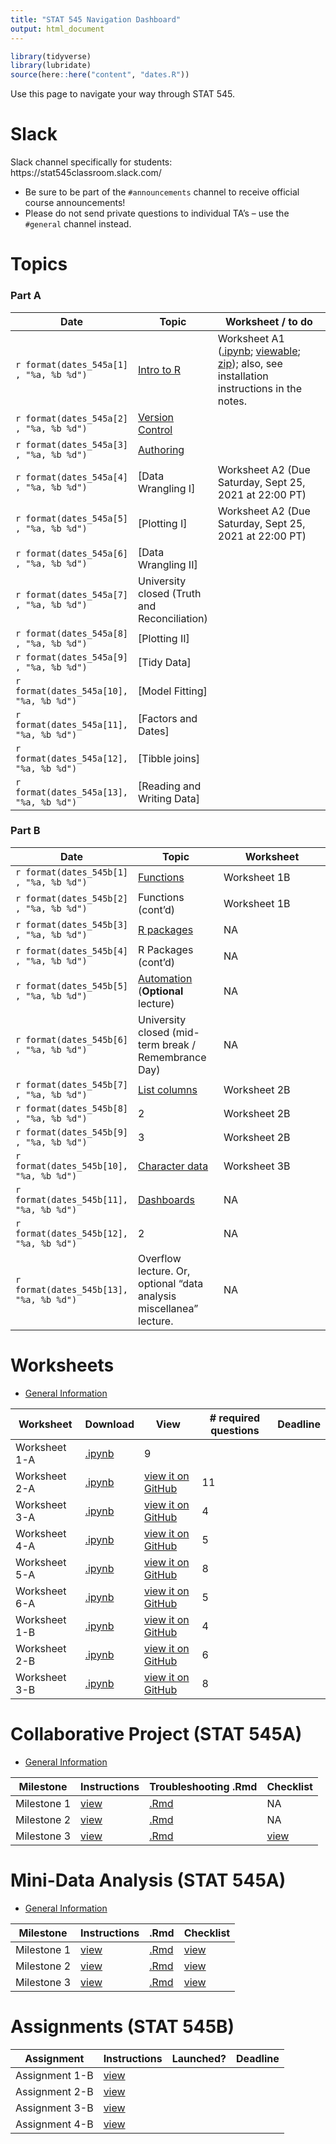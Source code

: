 ```yaml
---
title: "STAT 545 Navigation Dashboard"
output: html_document
---
```


```r
library(tidyverse)
library(lubridate)
source(here::here("content", "dates.R"))
```

Use this page to navigate your way through STAT 545. 

# Slack

Slack channel specifically for students: https://stat545classroom.slack.com/

- Be sure to be part of the `#announcements` channel to receive official course announcements!
- Please do not send private questions to individual TA's -- use the `#general` channel instead.

# Topics


### Part A

| Date | Topic  | Worksheet / to do |
|------|--------|-------------------|
| `r format(dates_545a[1] , "%a, %b %d")` | [Intro to R](/notes/notes-a01)               | Worksheet A1 ([.ipynb](https://raw.githubusercontent.com/UBC-STAT/stat545.stat.ubc.ca/master/content/worksheets/worksheet_a01.ipynb); [viewable](https://github.com/UBC-STAT/stat545.stat.ubc.ca/blob/master/content/worksheets/worksheet_a01.ipynb); [zip](https://github.com/UBC-STAT/stat545.stat.ubc.ca/raw/master/content/worksheets/worksheet_a01.ipynb.zip)); also, see installation instructions in the notes.  |
| `r format(dates_545a[2] , "%a, %b %d")` | [Version Control](/notes/notes-a02)          |  |
| `r format(dates_545a[3] , "%a, %b %d")` | [Authoring](/notes/notes-a03)                |  |
| `r format(dates_545a[4] , "%a, %b %d")` | [Data Wrangling I]         | Worksheet A2 (Due Saturday, Sept 25, 2021 at 22:00 PT) |
| `r format(dates_545a[5] , "%a, %b %d")` | [Plotting I]               | Worksheet A2 (Due Saturday, Sept 25, 2021 at 22:00 PT) |
| `r format(dates_545a[6] , "%a, %b %d")` | [Data Wrangling II]        |  |
| `r format(dates_545a[7] , "%a, %b %d")` | University closed (Truth and Reconciliation) |  |
| `r format(dates_545a[8] , "%a, %b %d")` | [Plotting II]              |  |
| `r format(dates_545a[9] , "%a, %b %d")` | [Tidy Data]                |  |
| `r format(dates_545a[10], "%a, %b %d")` | [Model Fitting]            |  |
| `r format(dates_545a[11], "%a, %b %d")` | [Factors and Dates]        |  |
| `r format(dates_545a[12], "%a, %b %d")` | [Tibble joins]             |  |
| `r format(dates_545a[13], "%a, %b %d")` | [Reading and Writing Data] |  |

### Part B

| Date | Topic | Worksheet |
|------|-------|-----------|
| `r format(dates_545b[1] , "%a, %b %d")` | [Functions]()           | Worksheet 1B |
| `r format(dates_545b[2] , "%a, %b %d")` | Functions (cont'd)  | Worksheet 1B |
| `r format(dates_545b[3] , "%a, %b %d")` | [R packages]()          | NA |
| `r format(dates_545b[4] , "%a, %b %d")` | R Packages (cont'd) | NA |
| `r format(dates_545b[5] , "%a, %b %d")` | [Automation]() (**Optional** lecture) | NA |
| `r format(dates_545b[6] , "%a, %b %d")` | University closed (mid-term break / Remembrance Day) | NA |
| `r format(dates_545b[7] , "%a, %b %d")` | [List columns]() | Worksheet 2B |
| `r format(dates_545b[8] , "%a, %b %d")` | 2 | Worksheet 2B |
| `r format(dates_545b[9] , "%a, %b %d")` | 3 | Worksheet 2B |
| `r format(dates_545b[10], "%a, %b %d")` | [Character data]() | Worksheet 3B |
| `r format(dates_545b[11], "%a, %b %d")` | [Dashboards]() | NA |
| `r format(dates_545b[12], "%a, %b %d")` | 2 | NA |
| `r format(dates_545b[13], "%a, %b %d")` | Overflow lecture. Or, optional "data analysis miscellanea" lecture. | NA |

# Worksheets

- [General Information](/worksheets-about)

| Worksheet | Download | View | # required questions | Deadline |
|-----------|----------|------|----------------------|----------|
| Worksheet 1-A | [.ipynb]() | 9 |
| Worksheet 2-A | [.ipynb]() | [view it on GitHub]() | 11 |
| Worksheet 3-A | [.ipynb]() | [view it on GitHub]() | 4 |
| Worksheet 4-A | [.ipynb]() | [view it on GitHub]() | 5 | 
| Worksheet 5-A | [.ipynb]() | [view it on GitHub]() | 8 |
| Worksheet 6-A | [.ipynb]() | [view it on GitHub]() | 5 |
| Worksheet 1-B | [.ipynb]() | [view it on GitHub]() | 4 |  |
| Worksheet 2-B | [.ipynb]() | [view it on GitHub]() | 6 |  |
| Worksheet 3-B | [.ipynb]() | [view it on GitHub]() | 8 | |


# Collaborative Project (STAT 545A)

- [General Information](/collaborative-about)

| Milestone | Instructions | Troubleshooting .Rmd | Checklist |
|-----------|--------------|----------------------|-----------|
| Milestone 1 | [view]() | [.Rmd]() | NA |
| Milestone 2 | [view]() | [.Rmd]() | NA |
| Milestone 3 | [view]() | [.Rmd]() | [view]() |


# Mini-Data Analysis (STAT 545A)

- [General Information](/mini-analysis-about)

| Milestone | Instructions | .Rmd | Checklist |
|-----------|--------------|------|-----------|
| Milestone 1 | [view]() | [.Rmd]() | [view]() |
| Milestone 2 | [view]() | [.Rmd]() | [view]() |
| Milestone 3 | [view]() | [.Rmd]() | [view]() |


# Assignments (STAT 545B)

| Assignment | Instructions | Launched? | Deadline |
|------------|--------------|-----------|----------|
| Assignment 1-B | [view]() |  | |
| Assignment 2-B | [view]() |  | |
| Assignment 3-B | [view]() |  | |
| Assignment 4-B | [view]() |  | |
